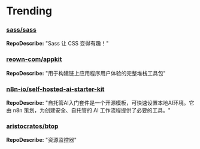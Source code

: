 
# Trending

### [sass/sass](https://github.com/sass/sass)
**RepoDescribe:** "Sass 让 CSS 变得有趣！"
  

### [reown-com/appkit](https://github.com/reown-com/appkit)
**RepoDescribe:** "用于构建链上应用程序用户体验的完整堆栈工具包"
  

### [n8n-io/self-hosted-ai-starter-kit](https://github.com/n8n-io/self-hosted-ai-starter-kit)
**RepoDescribe:** "自托管AI入门套件是一个开源模板，可快速设置本地AI环境。它由 n8n 策划，为创建安全、自托管的 AI 工作流程提供了必要的工具。"
  

### [aristocratos/btop](https://github.com/aristocratos/btop)
**RepoDescribe:** "资源监控器"
  